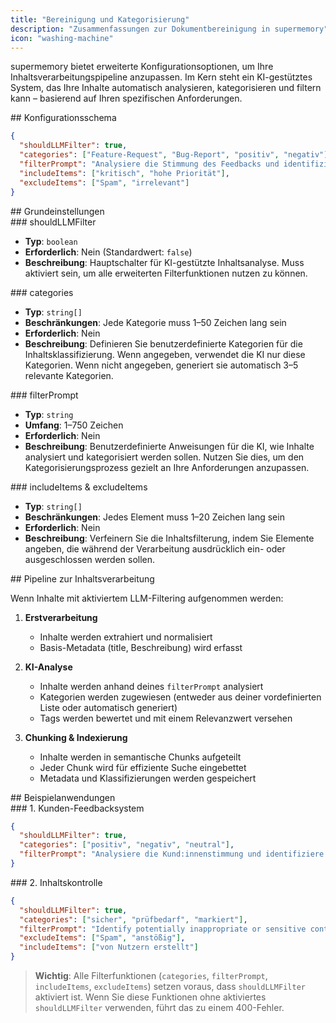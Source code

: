 ```yaml
---
title: "Bereinigung und Kategorisierung"
description: "Zusammenfassungen zur Dokumentbereinigung in supermemory"
icon: "washing-machine"
---
```


supermemory bietet erweiterte Konfigurationsoptionen, um Ihre Inhaltsverarbeitungspipeline anzupassen. Im Kern steht ein KI-gestütztes System, das Ihre Inhalte automatisch analysieren, kategorisieren und filtern kann – basierend auf Ihren spezifischen Anforderungen.

<div id="configuration-schema">
  ## Konfigurationsschema
</div>

```json
{
  "shouldLLMFilter": true,
  "categories": ["Feature-Request", "Bug-Report", "positiv", "negativ"],
  "filterPrompt": "Analysiere die Stimmung des Feedbacks und identifiziere Feature-Requests",
  "includeItems": ["kritisch", "hohe Priorität"],
  "excludeItems": ["Spam", "irrelevant"]
}
```


<div id="core-settings">
  ## Grundeinstellungen
</div>

<div id="shouldllmfilter">
  ### shouldLLMFilter
</div>

- **Typ**: `boolean`
- **Erforderlich**: Nein (Standardwert: `false`)
- **Beschreibung**: Hauptschalter für KI-gestützte Inhaltsanalyse. Muss aktiviert sein, um alle erweiterten Filterfunktionen nutzen zu können.

<div id="categories">
  ### categories
</div>

- **Typ**: `string[]`
- **Beschränkungen**: Jede Kategorie muss 1–50 Zeichen lang sein
- **Erforderlich**: Nein
- **Beschreibung**: Definieren Sie benutzerdefinierte Kategorien für die Inhaltsklassifizierung. Wenn angegeben, verwendet die KI nur diese Kategorien. Wenn nicht angegeben, generiert sie automatisch 3–5 relevante Kategorien.

<div id="filterprompt">
  ### filterPrompt
</div>

- **Typ**: `string`
- **Umfang**: 1–750 Zeichen
- **Erforderlich**: Nein
- **Beschreibung**: Benutzerdefinierte Anweisungen für die KI, wie Inhalte analysiert und kategorisiert werden sollen. Nutzen Sie dies, um den Kategorisierungsprozess gezielt an Ihre Anforderungen anzupassen.

<div id="includeitems-excludeitems">
  ### includeItems & excludeItems
</div>

- **Typ**: `string[]`
- **Beschränkungen**: Jedes Element muss 1–20 Zeichen lang sein
- **Erforderlich**: Nein
- **Beschreibung**: Verfeinern Sie die Inhaltsfilterung, indem Sie Elemente angeben, die während der Verarbeitung ausdrücklich ein- oder ausgeschlossen werden sollen.

<div id="content-processing-pipeline">
  ## Pipeline zur Inhaltsverarbeitung
</div>

Wenn Inhalte mit aktiviertem LLM-Filtering aufgenommen werden:

1. **Erstverarbeitung**
   - Inhalte werden extrahiert und normalisiert
   - Basis-Metadata (title, Beschreibung) wird erfasst

2. **KI-Analyse**
   - Inhalte werden anhand deines `filterPrompt` analysiert
   - Kategorien werden zugewiesen (entweder aus deiner vordefinierten Liste oder automatisch generiert)
   - Tags werden bewertet und mit einem Relevanzwert versehen

3. **Chunking & Indexierung**
   - Inhalte werden in semantische Chunks aufgeteilt
   - Jeder Chunk wird für effiziente Suche eingebettet
   - Metadata und Klassifizierungen werden gespeichert

<div id="example-use-cases">
  ## Beispielanwendungen
</div>

<div id="1-customer-feedback-system">
  ### 1. Kunden-Feedbacksystem
</div>

```json
{
  "shouldLLMFilter": true,
  "categories": ["positiv", "negativ", "neutral"],
  "filterPrompt": "Analysiere die Kund:innenstimmung und identifiziere zentrale Themen",
}
```


<div id="2-content-moderation">
  ### 2. Inhaltskontrolle
</div>

```json
{
  "shouldLLMFilter": true,
  "categories": ["sicher", "prüfbedarf", "markiert"],
  "filterPrompt": "Identify potentially inappropriate or sensitive content",
  "excludeItems": ["Spam", "anstößig"],
  "includeItems": ["von Nutzern erstellt"]
}
```

> **Wichtig**: Alle Filterfunktionen (`categories`, `filterPrompt`, `includeItems`, `excludeItems`) setzen voraus, dass `shouldLLMFilter` aktiviert ist. Wenn Sie diese Funktionen ohne aktiviertes `shouldLLMFilter` verwenden, führt das zu einem 400-Fehler.
